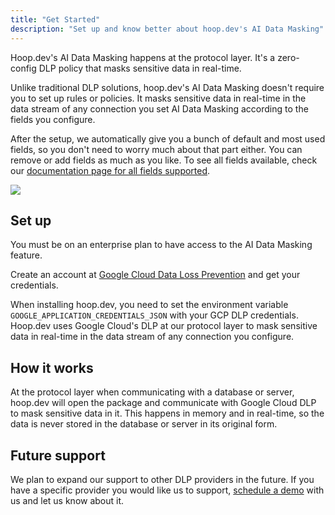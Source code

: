 ```yaml
---
title: "Get Started"
description: "Set up and know better about hoop.dev's AI Data Masking"
---
```


Hoop.dev's AI Data Masking happens at the protocol layer. It's a zero-config DLP policy that masks sensitive data in real-time.

Unlike traditional DLP solutions, hoop.dev's AI Data Masking doesn't require you to set up rules or policies. It masks sensitive data in real-time in the data stream of any connection you set AI Data Masking according to the fields you configure.

After the setup, we automatically give you a bunch of default and most used fields, so you don't need to worry much about that part either. You can remove or add fields as much as you like. To see all fields available, check our [documentation page for all fields supported](/configure/ai-data-masking/fields).

<Frame>
  <img
    src="/images/ai-data-masking.png"
  />
</Frame>

## Set up

<Info>
  You must be on an enterprise plan to have access to the AI Data Masking feature.
</Info>

Create an account at [Google Cloud Data Loss Prevention](https://cloud.google.com/security/products/dlp) and get your credentials.

When installing hoop.dev, you need to set the environment variable `GOOGLE_APPLICATION_CREDENTIALS_JSON` with your GCP DLP credentials. Hoop.dev uses Google Cloud's DLP at our protocol layer to mask sensitive data in real-time in the data stream of any connection you configure.

## How it works

At the protocol layer when communicating with a database or server, hoop.dev will open the package and communicate with Google Cloud DLP to mask sensitive data in it. This happens in memory and in real-time, so the data is never stored in the database or server in its original form.

## Future support

We plan to expand our support to other DLP providers in the future. If you have a specific provider you would like us to support, [schedule a demo](https://hoop.dev/meet) with us and let us know about it.
